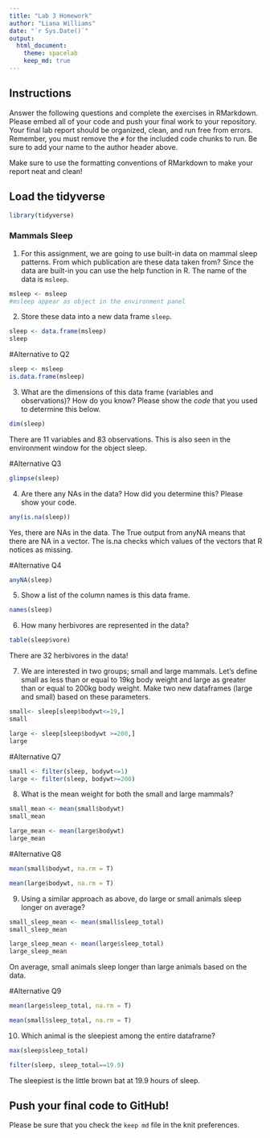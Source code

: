 ```yaml
---
title: "Lab 3 Homework"
author: "Liana Williams"
date: "`r Sys.Date()`"
output:
  html_document: 
    theme: spacelab
    keep_md: true
---
```


## Instructions
Answer the following questions and complete the exercises in RMarkdown. Please embed all of your code and push your final work to your repository. Your final lab report should be organized, clean, and run free from errors. Remember, you must remove the `#` for the included code chunks to run. Be sure to add your name to the author header above.  

Make sure to use the formatting conventions of RMarkdown to make your report neat and clean!  

## Load the tidyverse
```r
library(tidyverse)
```

### Mammals Sleep  
1. For this assignment, we are going to use built-in data on mammal sleep patterns. From which publication are these data taken from? Since the data are built-in you can use the help function in R. The name of the data is `msleep`.  
```r
msleep <- msleep
#msleep appear as object in the environment panel
```

2. Store these data into a new data frame `sleep`.  
```r
sleep <- data.frame(msleep)
sleep
```

#Alternative to Q2 
```r
sleep <- msleep
is.data.frame(msleep)
```

3. What are the dimensions of this data frame (variables and observations)? How do you know? Please show the *code* that you used to determine this below.  
```r
dim(sleep)
```

There are 11 variables and 83 observations. This is also seen in the environment window for the object sleep.

#Alternative Q3 
```r
glimpse(sleep)
```

4. Are there any NAs in the data? How did you determine this? Please show your code.  
```r
any(is.na(sleep))
```

Yes, there are NAs in the data. The True output from anyNA means that there are NA in a vector. The is.na checks which values of the vectors that R notices as missing.

#Alternative Q4 
```r
anyNA(sleep)
```

5. Show a list of the column names is this data frame.
```r
names(sleep)
```

6. How many herbivores are represented in the data?  
```r
table(sleep$vore)
```

There are 32 herbivores in the data! 

7. We are interested in two groups; small and large mammals. Let's define small as less than or equal to 19kg body weight and large as greater than or equal to 200kg body weight. Make two new dataframes (large and small) based on these parameters.
```r
small<- sleep[sleep$bodywt<=19,]
small
```

```r
large <- sleep[sleep$bodywt >=200,]
large
```

#Alternative Q7 
```r
small <- filter(sleep, bodywt<=1)
large <- filter(sleep, bodywt>=200)
```

8. What is the mean weight for both the small and large mammals?
```r
small_mean <- mean(small$bodywt)
small_mean
```

```r
large_mean <- mean(large$bodywt)
large_mean
```

#Alternative Q8 
```r
mean(small$bodywt, na.rm = T)
```

```r
mean(large$bodywt, na.rm = T)
```

9. Using a similar approach as above, do large or small animals sleep longer on average?  

```r
small_sleep_mean <- mean(small$sleep_total)
small_sleep_mean
```

```r
large_sleep_mean <- mean(large$sleep_total)
large_sleep_mean
```
On average, small animals sleep longer than large animals based on the data. 

#Alternative Q9 
```r
mean(large$sleep_total, na.rm = T)
```

```r
mean(small$sleep_total, na.rm = T)
```

10. Which animal is the sleepiest among the entire dataframe?
```r
max(sleep$sleep_total)
```

```r
filter(sleep, sleep_total==19.9) 
```
The sleepiest is the little brown bat at 19.9 hours of sleep. 

## Push your final code to GitHub!
Please be sure that you check the `keep md` file in the knit preferences.   